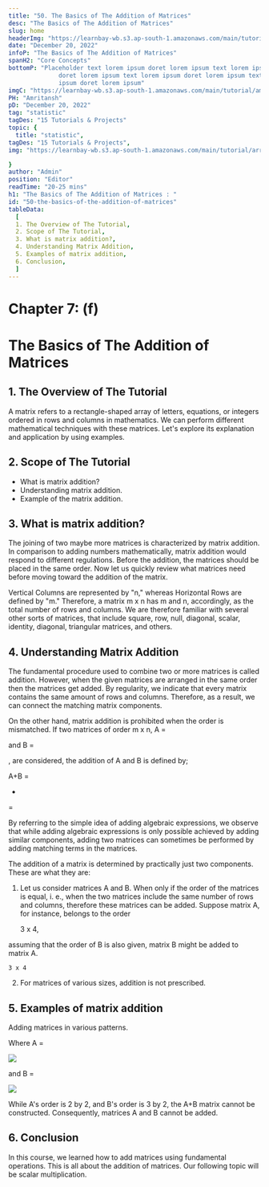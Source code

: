 ```yaml
---
title: "50. The Basics of The Addition of Matrices"
desc: "The Basics of The Addition of Matrices"
slug: home
headerImg: "https://learnbay-wb.s3.ap-south-1.amazonaws.com/main/tutorial/Statistics+Header.png"
date: "December 20, 2022"
infoP: "The Basics of The Addition of Matrices"
spanH2: "Core Concepts"
bottomP: "Placeholder text lorem ipsum doret lorem ipsum text lorem ipsum
              doret lorem ipsum text lorem ipsum doret lorem ipsum text lorem
              ipsum doret lorem ipsum"
imgC: "https://learnbay-wb.s3.ap-south-1.amazonaws.com/main/tutorial/amritansh.png"
PH: "Amritansh"
pD: "December 20, 2022"
tag: "statistic"
tagDes: "15 Tutorials & Projects"
topic: {
  title: "statistic",
tagDes: "15 Tutorials & Projects",
img: "https://learnbay-wb.s3.ap-south-1.amazonaws.com/main/tutorial/arrow.png"

}
author: "Admin"
position: "Editor"
readTime: "20-25 mins"
h1: "The Basics of The Addition of Matrices : "
id: "50-the-basics-of-the-addition-of-matrices"
tableData:
  [
  1. The Overview of The Tutorial, 
  2. Scope of The Tutorial,  
  3. What is matrix addition?,  
  4. Understanding Matrix Addition, 
  5. Examples of matrix addition,
  6. Conclusion, 
  ]
---
```


# **Chapter 7: (f)**


# **The Basics of The Addition of Matrices**


## 1. The Overview of The Tutorial

 A matrix refers to a rectangle-shaped array of letters, equations, or integers ordered in rows and columns in mathematics. We can perform different mathematical techniques with these matrices. Let's explore its explanation and application by using examples.


## 2. Scope of The Tutorial



* What is matrix addition?
* Understanding matrix addition.
* Example of the matrix addition.


## 3. What is matrix addition?

The joining of two maybe more matrices is characterized by matrix addition. In comparison to adding numbers mathematically, matrix addition would respond to different regulations. Before the addition, the matrices should be placed in the same order. Now let us quickly review what matrices need before moving toward the addition of the matrix.

Vertical Columns are represented by "n," whereas Horizontal Rows are defined by "m." Therefore, a matrix m x n has m and n, accordingly, as the total number of rows and columns. We are therefore familiar with several other sorts of matrices, that include square, row, null, diagonal, scalar, identity, diagonal, triangular matrices, and others.


## 4. Understanding Matrix Addition

The fundamental procedure used to combine two or more matrices is called addition. However, when the given matrices are arranged in the same order then the matrices get added. By regularity, we indicate that every matrix contains the same amount of rows and columns. Therefore, as a result, we can connect the matching matrix components.

On the other hand, matrix addition is prohibited when the order is mismatched. If two matrices of order m x n, A = 

and B = 

, are considered, the addition of A and B is defined by;

A+B = 

+ 

=

By referring to the simple idea of adding algebraic expressions, we observe that while adding algebraic expressions is only possible achieved by adding similar components, adding two matrices can sometimes be performed by adding matching terms in the matrices.

The addition of a matrix is determined by practically just two components. These are what they are:



1. Let us consider matrices A and B. When only if the order of the matrices is equal, i. e., when the two matrices include the same number of rows and columns, therefore these matrices can be added. Suppose matrix A, for instance, belongs to the order

	3 x 4,

assuming that the order of B is also given, matrix B might be added                        to matrix A.

	3 x 4



2. For matrices of various sizes, addition is not prescribed.


## 5. Examples of matrix addition

Adding matrices in various patterns.

Where A =


<img src="https://learnbay-wb.s3.ap-south-1.amazonaws.com/main/tutorial/statistics/matrix+addition+first+image.jpg"></img>


and B =


<img src="https://learnbay-wb.s3.ap-south-1.amazonaws.com/main/tutorial/statistics/matrix+addition+second+image.jpg"></img>


While A's order is 2 by 2, and B's order is 3 by 2, the A+B matrix cannot be constructed. Consequently, matrices A and B cannot be added.


## 6. Conclusion

In this course, we learned how to add matrices using fundamental operations. This is all about the addition of matrices. Our following topic will be scalar multiplication.